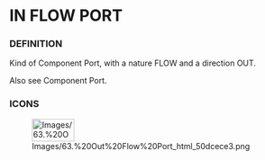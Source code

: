 
= IN FLOW PORT =

=== DEFINITION ===

Kind of Component Port, with a nature FLOW and a direction OUT.


Also see Component Port.


=== ICONS ===

[[Image:Images/63.%20Out%20Flow%20Port_html_50dcece3.png|75x40px]]


<br>

